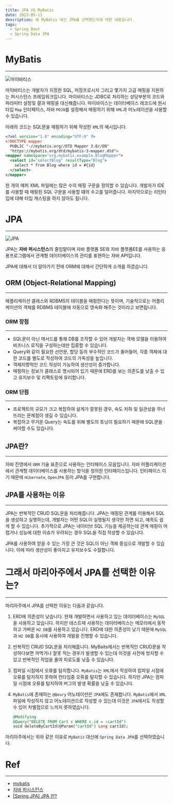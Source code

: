 ```yaml
---
title: JPA VS MyBatis
date: 2023-05-11
description: 왜 MyBatis 대신 JPA를 선택했는지에 대한 내용입니다.
tags:
  - Spring Boot
  - Spring Data JPA
---
```


# MyBatis

---

![마이바티스](./mybatis.png)

마이바티스는 개발자가 지정한 SQL, 저장프로시저 그리고 몇가지 고급 매핑을 지원하는 퍼시스턴스 프레임워크입니다. 마이바티스는 JDBC로 처리하는 상당부분의 코드와 파라미터 설정및 결과 매핑을 대신해줍니다.
마이바이스는 데이터베이스 레코드에 원시타입 `Map` 인터페이스, 자바 `POJO`를 설정해서 매핑하기 위해 `XML`과 어노테이션을 사용할 수 있습니다.

아래의 코드는 SQL문을 매핑하기 위해 작성한 `XML`의 예시입니다.

```xml
<?xml version="1.0" encoding="UTF-8" ?>
<!DOCTYPE mapper
  PUBLIC "-//mybatis.org//DTD Mapper 3.0//EN"
  "https://mybatis.org/dtd/mybatis-3-mapper.dtd">
<mapper namespace="org.mybatis.example.BlogMapper">
  <select id="selectBlog" resultType="Blog">
    select * from Blog where id = #{id}
  </select>
</mapper>
```

한 개의 매퍼 XML 파일에는 많은 수의 매핑 구문을 정의할 수 있습니다.
개발자가 IDE를 사용할 때 매핑된 SQL 구문을 사용할 떄의 수고를 덜어줍니다.
마지막으로는 리턴타입에 대해 타입 캐스팅을 하지 않아도 됩니다.

# JPA

---

![JPA](./jpa.png)

JPA는 **자바 퍼시스턴스**의 줄임말이며 자바 플랫폼 SE와 자바 플랫폼EE를 사용하는 응용프로그램에서 관계형 데이터베이스의 관리를 표현하는 자바 API입니다.

JPA에 대해서 더 알아가기 전에 ORM에 대해서 간단하게 소개를 하겠습니다.

## ORM (Object-Relational Mapping)

---

애플리케이션 클래스와 RDBMS의 테이블을 매핑한다는 뜻이며, 기술적으로는 어플리케이션의 객체를 RDBMS 테이블에 자동으로 영속화 해주는 것이라고 보면됩니다.

### ORM 장점

---

- SQL문이 아닌 메서드를 통해 DB를 조작할 수 있어 개발자는 객체 모델을 이용하여 비즈니스 로직을 구성하는데만 집중할 수 있습니다.
- Query와 같이 필요한 선언문, 할당 등의 부수적인 코드가 줄어들어, 각종 객체에 대한 코드를 별도로 작성하여 코드의 가독성을 높입니다.
- 객체지향적인 코드 작성이 가능하여 생산성이 증가합니다.
- 매핑하는 정보가 클래스로 명시되어 있기 때문에 ERD를 보는 의존도를 낮출 수 있고 유지보수 및 리팩토링에 유리합니다.

### ORM 단점

---

- 프로젝트의 규모가 크고 복잡하여 설계가 잘못된 경우, 속도 저하 및 일관성을 무너뜨리는 문제점이 생길 수 있습니다.
- 복잡하고 무거운 Query는 속도를 위해 별도의 튜닝이 필요하기 때문에 SQL문을 써야할 수도 있습니다.

## JPA란?

---

자바 진영에서 `ORM` 기술 표준으로 사용하는 인터페이스 모음입니다. 자바 어플리케이션에서 관계형 데이터베이스를 사용하는 방식을 정의한 인터페이스입니다.
인터페이스 이기 때문에 `Hibernate`, `OpenJPA` 등이 JPA를 구현합니다.

## JPA를 사용하는 이유

---

JPA는 반복적인 CRUD SQL문을 처리해줍니다. JPA는 매핑된 관계를 이용해서 SQL을 생성하고 실행하는데, 개발자는 어떤 SQL이 실행될지 생각만 하면 되고, 예측도 쉽게 할 수 있습니다.
추가적으로 JPA는 네이터브 SQL 기능을 제공하는데 관계 매핑이 어렵거나 성능에 대한 이슈가 우려되는 경우 SQL을 직접 작성할 수 있습니다.

JPA를 사용하여 얻을 수 있는 가장 큰 것은 SQL이 아닌 객체 중심으로 개발할 수 있습니다. 이에 따라 생산성이 좋아지고 유지보수도 수월합니다.

# 그래서 마리아주에서 JPA를 선택한 이유는?

---

마리아주에서 JPA를 선택한 이유는 다음과 같습니다.

1. ERD에 의존성이 낮습니다.
   현재 개발하면서 사용하고 있는 데이터베이스는 `MySQL`을 사용하고 있습니다. 하지만 테스트때 사용하는 데이터베이스는 메모리에서 동작하고 가벼운 `H2 DB`를 사용하고 있습니다.
   ERD에 대한 의존성이 낮기 때문에 `MySQL`과 `H2 DB`를 동시에 사용하여 개발을 진행할 수 있습니다.

2. 반복적인 CRUD SQL문을 처리해줍니다.
   MyBaits에서는 반복적인 CRUD문을 작성하다보면 까먹거나 잘못 적는 경우가 발생할 수 있는데 이것을 사전에 방지할 수 있고 반복적인 작업을 줄여 피로도를 낮출 수 있습니다.

3. 컴파일 시점에서 오류를 탐지합니다.
   `MyBatis`는 `XML`에서 작성하여 컴파일 시점에 오류를 탐지하지 못하여 런타임중 오류를 탐지할 수 있습니다. 하지만 JPA는 컴파일 시점에 오류를 탐지하여 버그의 발생 확률을 낮출 수 있습니다.

4. `MyBatis`에 존재하는 `@Qeury` 어노테이션은 `JPA`에도 존재합니다.
   `MyBatis`에서 `XML`파일에 작성하지 않고 어노테이션으로 작성할 수 있는데 이것은 `JPA`에서도 작성할 수 있어 차별점으로 느끼지 못하였습니다.

   ```sql title=JPA에서_작성한_JPQL
   @Modifying
   @Query("DELETE FROM Cart c WHERE c.id = :cartId")
   void deleteByCartId(@Param("cartId") Long cartId);
   ```

마리아주에서는 위와 같은 이유로 `MyBatis` 대신에 `Spring Data JPA`를 선택하였습니다.

# Ref

---

- [mybatis](https://mybatis.org/mybatis-3/)
- [자바 퍼시스턴스](https://ko.wikipedia.org/wiki/%EC%9E%90%EB%B0%94_%ED%8D%BC%EC%8B%9C%EC%8A%A4%ED%84%B4%EC%8A%A4)
- [[Spring JPA] JPA 란?](https://dbjh.tistory.com/77)
